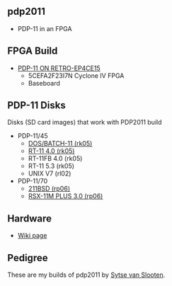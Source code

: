 == pdp2011 ==

* PDP-11 in an FPGA

== FPGA Build ==

* [http://land-boards.com/blwiki/index.php?title=PDP-11_ON_RETRO-EP4CE15 PDP-11 ON RETRO-EP4CE15]
** 5CEFA2F23I7N Cyclone IV FPGA
** Baseboard

== PDP-11 Disks ==

Disks (SD card images)  that work with PDP2011 build

* PDP-11/45
** [https://github.com/douggilliland/Retro-Computers/tree/master/PDP-11/Disks/rk05/dos_rk DOS/BATCH-11 (rk05)]
** [https://github.com/douggilliland/Retro-Computers/tree/master/PDP-11/Disks/rk05/rt11_v4_rk RT-11 4.0 (rk05)]
** RT-11FB 4.0 (rk05)
** RT-11 5.3 (rk05)
** UNIX V7 (rl02)
* PDP-11/70
** [https://github.com/douggilliland/Retro-Computers/tree/master/PDP-11/Disks/rp06/211bsd 211BSD (rp06)]
** [https://github.com/douggilliland/Retro-Computers/tree/master/PDP-11/Disks/rp06/rsx11mp-30 RSX-11M PLUS 3.0 (rp06)]

== Hardware ==

* [http://land-boards.com/blwiki/index.php?title=PDP-11_ON_RETRO-EP4CE15 Wiki page]


== Pedigree ==

These are my builds of pdp2011 by [http://pdp2011.sytse.net/wordpress/ Sytse van Slooten].
